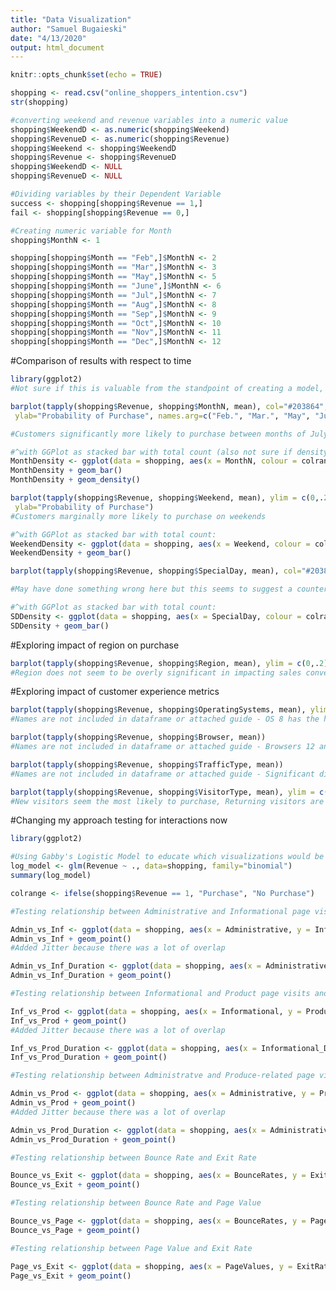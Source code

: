 ```yaml
---
title: "Data Visualization"
author: "Samuel Bugaieski"
date: "4/13/2020"
output: html_document
---
```


```r
knitr::opts_chunk$set(echo = TRUE)
```

```r
shopping <- read.csv("online_shoppers_intention.csv")
str(shopping)

#converting weekend and revenue variables into a numeric value
shopping$WeekendD <- as.numeric(shopping$Weekend)
shopping$RevenueD <- as.numeric(shopping$Revenue)
shopping$Weekend <- shopping$WeekendD
shopping$Revenue <- shopping$RevenueD
shopping$WeekendD <- NULL
shopping$RevenueD <- NULL

#Dividing variables by their Dependent Variable
success <- shopping[shopping$Revenue == 1,]
fail <- shopping[shopping$Revenue == 0,]

#Creating numeric variable for Month
shopping$MonthN <- 1

shopping[shopping$Month == "Feb",]$MonthN <- 2
shopping[shopping$Month == "Mar",]$MonthN <- 3
shopping[shopping$Month == "May",]$MonthN <- 5
shopping[shopping$Month == "June",]$MonthN <- 6
shopping[shopping$Month == "Jul",]$MonthN <- 7
shopping[shopping$Month == "Aug",]$MonthN <- 8
shopping[shopping$Month == "Sep",]$MonthN <- 9
shopping[shopping$Month == "Oct",]$MonthN <- 10
shopping[shopping$Month == "Nov",]$MonthN <- 11
shopping[shopping$Month == "Dec",]$MonthN <- 12

```

#Comparison of results with respect to time

```r
library(ggplot2)
#Not sure if this is valuable from the standpoint of creating a model, but evaluating effect of timeframes on sales conversion

barplot(tapply(shopping$Revenue, shopping$MonthN, mean), col="#203864", main="Probability of Purchase by Month",
 ylab="Probability of Purchase", names.arg=c("Feb.", "Mar.", "May", "Jun.", "July", "Aug.", "Sept.", "Oct.", "Nov.", "Dec."))

#Customers significantly more likely to purchase between months of July and November

#^with GGPlot as stacked bar with total count (also not sure if density graph is helpful here):
MonthDensity <- ggplot(data = shopping, aes(x = MonthN, colour = colrange))
MonthDensity + geom_bar()
MonthDensity + geom_density()

barplot(tapply(shopping$Revenue, shopping$Weekend, mean), ylim = c(0,.20), col="#203864", names.arg=c("Weekday", "Weekend"), main="Probability of Purchase on Weekends",
 ylab="Probability of Purchase")
#Customers marginally more likely to purchase on weekends

#^with GGPlot as stacked bar with total count:
WeekendDensity <- ggplot(data = shopping, aes(x = Weekend, colour = colrange))
WeekendDensity + geom_bar()

barplot(tapply(shopping$Revenue, shopping$SpecialDay, mean), col="#203864", main="Probability of Purchase on \"Special Days\"", ylab= "Probability of Purchase", xlab = "Normalized distance from \"Special Day\" (max 1 week)")

#May have done something wrong here but this seems to suggest a counterintuitive trend towards buying around special days

#^with GGPlot as stacked bar with total count:
SDDensity <- ggplot(data = shopping, aes(x = SpecialDay, colour = colrange))
SDDensity + geom_bar()

```

#Exploring impact of region on purchase

```r
barplot(tapply(shopping$Revenue, shopping$Region, mean), ylim = c(0,.2))
#Region does not seem to be overly significant in impacting sales conversion

```

#Exploring impact of customer experience metrics
```r
barplot(tapply(shopping$Revenue, shopping$OperatingSystems, mean), ylim = c(0,.25))
#Names are not included in dataframe or attached guide - OS 8 has the highest sales conversion by a small margin and OS 3 and 6 are notably lower than the average

barplot(tapply(shopping$Revenue, shopping$Browser, mean))
#Names are not included in dataframe or attached guide - Browsers 12 and 13 have the highest sales conversion by a decent margin and Browsers 3 and 6 are notably lower than the average

barplot(tapply(shopping$Revenue, shopping$TrafficType, mean))
#Names are not included in dataframe or attached guide - Significant difference in sales turnover across different types of traffic.

barplot(tapply(shopping$Revenue, shopping$VisitorType, mean), ylim = c(0,.25), col="#203864", main="Probability of Purchase by User Type", ylab= "Probability of Purchase", names.arg=c("New Visitor", "Other", "Returning Visitor"))
#New visitors seem the most likely to purchase, Returning visitors are least likely

```

#Changing my approach testing for interactions now

```r
library(ggplot2)

#Using Gabby's Logistic Model to educate which visualizations would be informative
log_model <- glm(Revenue ~ ., data=shopping, family="binomial")
summary(log_model)

colrange <- ifelse(shopping$Revenue == 1, "Purchase", "No Purchase")

#Testing relationship between Administrative and Informational page visits and duration

Admin_vs_Inf <- ggplot(data = shopping, aes(x = Administrative, y = Informational, colour = colrange))  + geom_jitter(alpha = 0.5)
Admin_vs_Inf + geom_point()
#Added Jitter because there was a lot of overlap

Admin_vs_Inf_Duration <- ggplot(data = shopping, aes(x = Administrative_Duration, y = Informational_Duration, colour = colrange))
Admin_vs_Inf_Duration + geom_point()

#Testing relationship between Informational and Product page visits and duration

Inf_vs_Prod <- ggplot(data = shopping, aes(x = Informational, y = ProductRelated, colour = colrange)) + geom_jitter(alpha = 0.5)
Inf_vs_Prod + geom_point()
#Added Jitter because there was a lot of overlap

Inf_vs_Prod_Duration <- ggplot(data = shopping, aes(x = Informational_Duration, y = ProductRelated_Duration, colour = colrange))
Inf_vs_Prod_Duration + geom_point()

#Testing relationship between Administratve and Produce-related page visits and duration

Admin_vs_Prod <- ggplot(data = shopping, aes(x = Administrative, y = ProductRelated, colour = colrange)) + geom_jitter(alpha = 0.5)
Admin_vs_Prod + geom_point()
#Added Jitter because there was a lot of overlap

Admin_vs_Prod_Duration <- ggplot(data = shopping, aes(x = Administrative_Duration, y = ProductRelated_Duration, colour = colrange))
Admin_vs_Prod_Duration + geom_point()

#Testing relationship between Bounce Rate and Exit Rate

Bounce_vs_Exit <- ggplot(data = shopping, aes(x = BounceRates, y = ExitRates, colour = colrange))
Bounce_vs_Exit + geom_point()

#Testing relationship between Bounce Rate and Page Value

Bounce_vs_Page <- ggplot(data = shopping, aes(x = BounceRates, y = PageValues, colour = colrange))
Bounce_vs_Page + geom_point()

#Testing relationship between Page Value and Exit Rate

Page_vs_Exit <- ggplot(data = shopping, aes(x = PageValues, y = ExitRates, colour = colrange))
Page_vs_Exit + geom_point()


```







